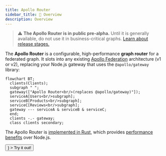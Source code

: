```yaml
---
title: Apollo Router
sidebar_title: 🔭 Overview
description: Overview
---
```



> ⚠️ **The Apollo Router is in public pre-alpha.** Until it is generally available, do not use it in business-critical graphs. [Learn about release stages.](https://www.apollographql.com/docs/resources/release-stages/#open-source-release-stages)

The **Apollo Router** is a configurable, high-performance **graph router** for a federated graph. It slots into any existing [Apollo Federation](https://www.apollographql.com/docs/federation/) architecture (v1 or v2), replacing your Node.js gateway that uses the `@apollo/gateway` library:

```mermaid
flowchart BT;
  clients(Clients);
  subgraph " ";
  gateway(["Apollo Router<br/>(replaces @apollo/gateway)"]);
  serviceA[Users<br/>subgraph];
  serviceB[Products<br/>subgraph];
  serviceC[Reviews<br/>subgraph];
  gateway --- serviceA & serviceB & serviceC;
  end;
  clients -.- gateway;
  class clients secondary;
```

 The Apollo Router is [implemented in Rust](https://github.com/apollographql/router), which provides [performance benefits](https://www.apollographql.com/blog/announcement/backend/apollo-router-our-graphql-federation-runtime-in-rust/) over Node.js.

<p>
  <Button
    size="default"
    color={colors.primary}
    as={<Link to="/quickstart/" />}
  >
    Try it out!
  </Button>
</p>
